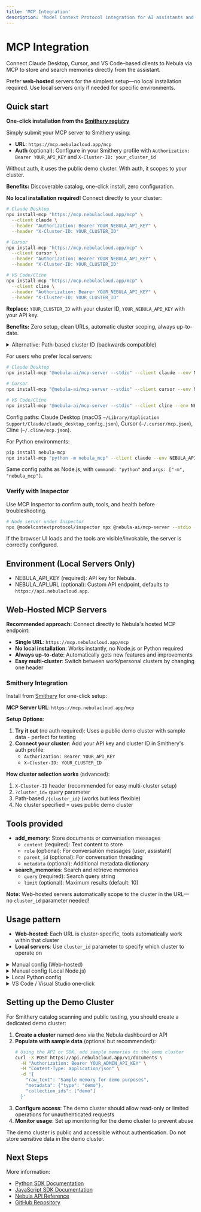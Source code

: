 ```yaml
---
title: 'MCP Integration'
description: 'Model Context Protocol integration for AI assistants and applications'
---
```


# MCP Integration
 
Connect Claude Desktop, Cursor, and VS Code–based clients to Nebula via MCP to store and search memories directly from the assistant.

<Info>Prefer <b>web-hosted</b> servers for the simplest setup—no local installation required. Use local servers only if needed for specific environments.</Info>

## Quick start

<Tabs>
  <Tab title="Smithery (Easiest)">

  **One-click installation from the [Smithery registry](https://smithery.ai)**

  Simply submit your MCP server to Smithery using:
  - **URL**: `https://mcp.nebulacloud.app/mcp`
  - **Auth** (optional): Configure in your Smithery profile with `Authorization: Bearer YOUR_API_KEY` and `X-Cluster-ID: your_cluster_id`

  Without auth, it uses the public demo cluster. With auth, it scopes to your cluster.

  **Benefits:** Discoverable catalog, one-click install, zero configuration.

  </Tab>
  <Tab title="Web-Hosted (Recommended)">

  **No local installation required!** Connect directly to your cluster:

  ```bash
  # Claude Desktop
  npx install-mcp "https://mcp.nebulacloud.app/mcp" \
    --client claude \
    --header "Authorization: Bearer YOUR_NEBULA_API_KEY" \
    --header "X-Cluster-ID: YOUR_CLUSTER_ID"

  # Cursor
  npx install-mcp "https://mcp.nebulacloud.app/mcp" \
    --client cursor \
    --header "Authorization: Bearer YOUR_NEBULA_API_KEY" \
    --header "X-Cluster-ID: YOUR_CLUSTER_ID"

  # VS Code/Cline
  npx install-mcp "https://mcp.nebulacloud.app/mcp" \
    --client cline \
    --header "Authorization: Bearer YOUR_NEBULA_API_KEY" \
    --header "X-Cluster-ID: YOUR_CLUSTER_ID"
  ```

  **Replace:** `YOUR_CLUSTER_ID` with your cluster ID, `YOUR_NEBULA_API_KEY` with your API key.

  **Benefits:** Zero setup, clean URLs, automatic cluster scoping, always up-to-date.

  <Details>
    <Summary>Alternative: Path-based cluster ID (backwards compatible)</Summary>

    You can also embed the cluster ID in the URL path:

    ```bash
    npx install-mcp "https://mcp.nebulacloud.app/{cluster_id}" \
      --client claude \
      --header "Authorization: Bearer YOUR_NEBULA_API_KEY"
    ```

    This works but headers are cleaner for multi-cluster setups.
  </Details>

  </Tab>
  <Tab title="Local Node.js">

  For users who prefer local servers:

  ```bash
  # Claude Desktop
  npx install-mcp "@nebula-ai/mcp-server --stdio" --client claude --env NEBULA_API_KEY=your_api_key

  # Cursor
  npx install-mcp "@nebula-ai/mcp-server --stdio" --client cursor --env NEBULA_API_KEY=your_api_key

  # VS Code/Cline
  npx install-mcp "@nebula-ai/mcp-server --stdio" --client cline --env NEBULA_API_KEY=your_api_key
  ```

  Config paths: Claude Desktop (macOS `~/Library/Application Support/Claude/claude_desktop_config.json`), Cursor (`~/.cursor/mcp.json`), Cline (`~/.cline/mcp.json`).

  </Tab>
  <Tab title="Local Python">

  For Python environments:

  ```bash
  pip install nebula-mcp
  npx install-mcp "python -m nebula_mcp" --client claude --env NEBULA_API_KEY=your_api_key
  ```

  Same config paths as Node.js, with `command: "python"` and `args: ["-m", "nebula_mcp"]`.

  </Tab>
</Tabs>

### Verify with Inspector
Use MCP Inspector to confirm auth, tools, and health before troubleshooting.

```bash
# Node server under Inspector
npx @modelcontextprotocol/inspector npx @nebula-ai/mcp-server --stdio --api-key your_api_key
```

If the browser UI loads and the tools are visible/invokable, the server is correctly configured.

## Environment (Local Servers Only)
- NEBULA_API_KEY (required): API key for Nebula.
- NEBULA_API_URL (optional): Custom API endpoint, defaults to `https://api.nebulacloud.app`.

## Web-Hosted MCP Servers
**Recommended approach:** Connect directly to Nebula's hosted MCP endpoint:
- **Single URL**: `https://mcp.nebulacloud.app/mcp`
- **No local installation**: Works instantly, no Node.js or Python required
- **Always up-to-date**: Automatically gets new features and improvements
- **Easy multi-cluster**: Switch between work/personal clusters by changing one header

### Smithery Integration
Install from [Smithery](https://smithery.ai) for one-click setup:

**MCP Server URL**: `https://mcp.nebulacloud.app/mcp`

**Setup Options**:
1. **Try it out** (no auth required): Uses a public demo cluster with sample data - perfect for testing
2. **Connect your cluster**: Add your API key and cluster ID in Smithery's auth profile:
   - `Authorization: Bearer YOUR_API_KEY`
   - `X-Cluster-ID: YOUR_CLUSTER_ID`

**How cluster selection works** (advanced):
1. `X-Cluster-ID` header (recommended for easy multi-cluster setup)
2. `?cluster_id=` query parameter
3. Path-based `/{cluster_id}` (works but less flexible)
4. No cluster specified = uses public demo cluster

## Tools provided
- **add_memory**: Store documents or conversation messages
  - `content` (required): Text content to store
  - `role` (optional): For conversation messages (user, assistant)
  - `parent_id` (optional): For conversation threading
  - `metadata` (optional): Additional metadata dictionary
- **search_memories**: Search and retrieve memories
  - `query` (required): Search query string
  - `limit` (optional): Maximum results (default: 10)

**Note:** Web-hosted servers automatically scope to the cluster in the URL—no `cluster_id` parameter needed!

## Usage pattern
- **Web-hosted**: Each URL is cluster-specific, tools automatically work within that cluster
- **Local servers**: Use `cluster_id` parameter to specify which cluster to operate on

<Details>
  <Summary>Manual config (Web-hosted)</Summary>

  Add cluster-specific MCP servers directly to your client config:

  ```json
  {
    "mcpServers": {
      "nebula-cluster-1": {
        "url": "https://mcp.nebulacloud.app/cluster_123",
        "headers": {
          "Authorization": "Bearer your_api_key_here"
        }
      },
      "nebula-cluster-2": {
        "url": "https://mcp.nebulacloud.app/cluster_456",
        "headers": {
          "Authorization": "Bearer your_api_key_here"
        }
      }
    }
  }
  ```

</Details>

<Details>
  <Summary>Manual config (Local Node.js)</Summary>

  For local server installations:

  ```json
  {
    "mcpServers": {
      "nebula": {
        "command": "npx",
        "args": ["-y", "@nebula-ai/mcp-server", "--stdio"],
        "env": {
          "NEBULA_API_KEY": "your_api_key_here",
          "NEBULA_API_URL": "https://api.nebulacloud.app"
        }
      }
    }
  }
  ```

</Details>

<Details>
  <Summary>Local Python config</Summary>

  For Python environments using local servers:

  ```bash
  pip install nebula-mcp
  npx install-mcp "python -m nebula_mcp" --client claude --env NEBULA_API_KEY=your_api_key
  ```

  Manual config with `command: "python"`, `args: ["-m", "nebula_mcp"]`:

  ```json
  {
    "mcpServers": {
      "nebula": {
        "command": "python",
        "args": ["-m", "nebula_mcp"],
        "env": {
          "NEBULA_API_KEY": "your_api_key_here",
          "NEBULA_API_URL": "https://api.nebulacloud.app"
        }
      }
    }
  }
  ```

</Details>

<Details>
  <Summary>VS Code / Visual Studio one‑click</Summary>
  
  VS Code supports installing MCP servers directly from the web or the MCP Servers view; add an “Install in VS Code” badge to prefill the config.
  
  Visual Studio supports a deep‑link installer (`vsweb+mcp:/install?<encoded_json>`) for stdio/http servers; add an “Install in Visual Studio” badge.
  
</Details>

## Setting up the Demo Cluster

For Smithery catalog scanning and public testing, you should create a dedicated demo cluster:

1. **Create a cluster** named `demo` via the Nebula dashboard or API
2. **Populate with sample data** (optional but recommended):
   ```bash
   # Using the API or SDK, add sample memories to the demo cluster
   curl -X POST https://api.nebulacloud.app/v1/documents \
     -H "Authorization: Bearer YOUR_ADMIN_API_KEY" \
     -H "Content-Type: application/json" \
     -d '{
       "raw_text": "Sample memory for demo purposes",
       "metadata": {"type": "demo"},
       "collection_ids": ["demo"]
     }'
   ```
3. **Configure access**: The demo cluster should allow read-only or limited operations for unauthenticated requests
4. **Monitor usage**: Set up monitoring for the demo cluster to prevent abuse

<Warning>
The demo cluster is public and accessible without authentication. Do not store sensitive data in the demo cluster.
</Warning>

## Next Steps

More information:
- [Python SDK Documentation](/clients/python)
- [JavaScript SDK Documentation](/clients/nodejs)
- [Nebula API Reference](/api-reference/overview)
- [GitHub Repository](https://github.com/nebula-ai/nebula)
